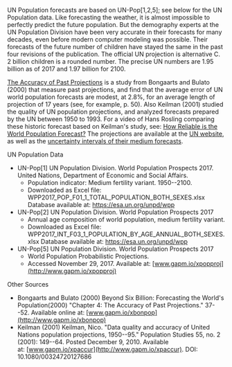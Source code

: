 UN Population forecasts are based on UN-Pop[1,2,5]; see below for the UN Population data. Like forecasting the weather, it is almost impossible to perfectly predict the future population. But the demography experts at the UN Population Division have been very accurate in their forecasts for many decades, even before modern computer modeling was possible. Their forecasts of the future number of children have stayed the same in the past four revisions of the publication. The official UN projection is alternative C. 2 billion children is a rounded number. The precise UN numbers are 1.95 billion as of 2017 and 1.97 billion for 2100.

[The Accuracy of Past Projections](http://www.gapm.io/xbonpop) is a study from Bongaarts and Bulato (2000) that measure past projections, and find that the average error of UN world population forecasts are modest, at 2.8%, for an average length of projection of 17 years (see, for example, p. 50). Also Keilman (2001) studied the quality of UN population projections, and analyzed forecasts prepared by the UN between 1950 to 1993. For a video of Hans Rosling comparing these historic forecast based on Keilman's study, see: [How Reliable is the World Population Forecast?](http://www.gapm.io/mmpopfut) The projections are available at the [UN website](http://www.esa.un.org/unpd/wpp), as well as the [uncertainty intervals of their medium forecasts](about:blank).

UN Population Data

-   UN-Pop[1] UN Population Division. World Population Prospects 2017. United Nations, Department of Economic and Social Affairs.
    -   Population indicator: Medium fertility variant. 1950--2100.
    -   Downloaded as Excel file: WPP2017_POP_F01_1_TOTAL_POPULATION_BOTH_SEXES.xlsx\
        Database available at: <https://esa.un.org/unpd/wpp>
-   UN-Pop[2] UN Population Division. World Population Prospects 2017
    -   Annual age composition of world population, medium fertility variant.
    -   Downloaded as Excel file: WPP2017_INT_F03_1_POPULATION_BY_AGE_ANNUAL_BOTH_SEXES.xlsx Database available at: <https://esa.un.org/unpd/wpp>
-   UN-Pop[5] UN Population Division. World Population Prospects 2017
    -   World Population Probabilistic Projections.
    -   Accessed November 29, 2017. Available at: [www.gapm.io/xpopproj](http://www.gapm.io/xpopproj)

Other Sources

-   Bongaarts and Bulato (2000) Beyond Six Billion: Forecasting the World's Population(2000) "Chapter 4: The Accuracy of Past Projections." 37--52. Available online at: [www.gapm.io/xbonpop](http://www.gapm.io/xbonpop)
-   Keilman (2001) Keilman, Nico. "Data quality and accuracy of United Nations population projections, 1950--95." Population Studies 55, no. 2 (2001): 149--64. Posted December 9, 2010. Available at: [www.gapm.io/xpaccur](http://www.gapm.io/xpaccur). DOI: 10.1080/00324720127686
